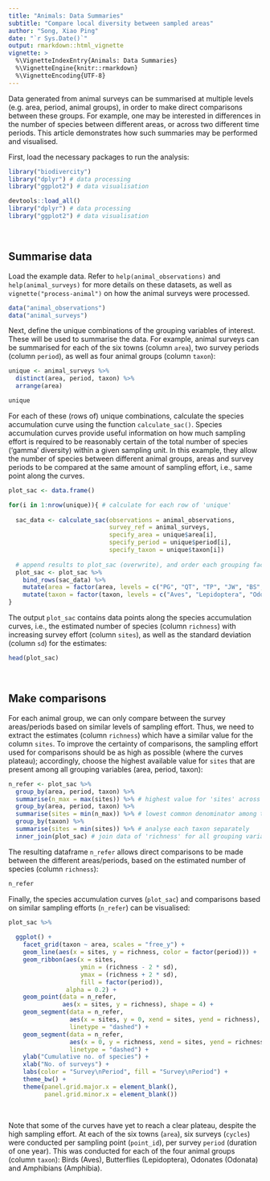 ```yaml
---
title: "Animals: Data Summaries"
subtitle: "Compare local diversity between sampled areas"
author: "Song, Xiao Ping"
date: "`r Sys.Date()`"
output: rmarkdown::html_vignette
vignette: >
  %\VignetteIndexEntry{Animals: Data Summaries}
  %\VignetteEngine{knitr::rmarkdown}
  %\VignetteEncoding{UTF-8}
---
```


Data generated from animal surveys can be summarised at multiple levels (e.g. area, period, animal groups), in order to make direct comparisons between these groups. For example, one may be interested in differences in the number of species between different areas, or across two different time periods. This article demonstrates how such summaries may be performed and visualised.

First, load the necessary packages to run the analysis:

```r
library("biodivercity")
library("dplyr") # data processing
library("ggplot2") # data visualisation
```

```r
devtools::load_all()
library("dplyr") # data processing
library("ggplot2") # data visualisation
```

<br>

## Summarise data 

Load the example data. Refer to `help(animal_observations)` and `help(animal_surveys)` for more details on these datasets, as well as `vignette("process-animal")` on how the animal surveys were processed.

```r
data("animal_observations")
data("animal_surveys")
```

Next, define the unique combinations of the grouping variables of interest. These will be used to summarise the data. For example, animal surveys can be summarised for each of the six towns (column `area`), two survey periods (column `period`), as well as four animal groups (column `taxon`): 

```r
unique <- animal_surveys %>%
  distinct(area, period, taxon) %>% 
  arrange(area)

unique
```
For each of these (rows of) unique combinations, calculate the species accumulation curve using the function `calculate_sac()`. Species accumulation curves provide useful information on how much sampling effort is required to be reasonably certain of the total number of species (‘gamma’ diversity) within a given sampling unit. In this example, they allow the number of species between different animal groups, areas and survey periods to be compared at the same amount of sampling effort, i.e., same point along the curves.

```r

plot_sac <- data.frame()

for(i in 1:nrow(unique)){ # calculate for each row of 'unique'
  
  sac_data <- calculate_sac(observations = animal_observations, 
                            survey_ref = animal_surveys,
                            specify_area = unique$area[i], 
                            specify_period = unique$period[i], 
                            specify_taxon = unique$taxon[i])
  
  # append results to plot_sac (overwrite), and order each grouping factor
  plot_sac <- plot_sac %>%
    bind_rows(sac_data) %>% 
    mutate(area = factor(area, levels = c("PG", "QT", "TP", "JW", "BS", "WL"))) %>%
    mutate(taxon = factor(taxon, levels = c("Aves", "Lepidoptera", "Odonata", "Amphibia"))) 
}

```

The output `plot_sac` contains data points along the species accumulation curves, i.e., the estimated number of species (column `richness`) with increasing survey effort (column `sites`), as well as the standard deviation (column `sd`) for the estimates: 

```r
head(plot_sac)
```


<br>

## Make comparisons

For each animal group, we can only compare between the survey areas/periods based on similar levels of sampling effort. Thus, we need to extract the estimates (column `richness`) which have a similar value for the column `sites`. To improve the certainty of comparisons, the sampling effort used for comparisons should be as high as possible (where the curves plateau); accordingly, choose the highest available value for `sites` that are present among all grouping variables (area, period, taxon):

```r
n_refer <- plot_sac %>%
  group_by(area, period, taxon) %>%
  summarise(n_max = max(sites)) %>% # highest value for 'sites' across grouping vars
  group_by(area, period, taxon) %>%
  summarise(sites = min(n_max)) %>% # lowest common denominator among the grouping vars (value for 'sites' present among all)
  group_by(taxon) %>%
  summarise(sites = min(sites)) %>% # analyse each taxon separately
  inner_join(plot_sac) # join data of 'richness' for all grouping variables at corresponding value for 'sites'
```

The resulting dataframe `n_refer` allows direct comparisons to be made between the different areas/periods, based on the estimated number of species (column `richness`):

```r
n_refer
```

Finally, the species accumulation curves (`plot_sac`) and comparisons based on similar sampling efforts (`n_refer`) can be visualised:

```r

plot_sac %>%
  
  ggplot() +
    facet_grid(taxon ~ area, scales = "free_y") +
    geom_line(aes(x = sites, y = richness, color = factor(period))) +
    geom_ribbon(aes(x = sites,
                    ymin = (richness - 2 * sd),
                    ymax = (richness + 2 * sd),
                    fill = factor(period)),
                alpha = 0.2) +
    geom_point(data = n_refer,
               aes(x = sites, y = richness), shape = 4) +
    geom_segment(data = n_refer,
                 aes(x = sites, y = 0, xend = sites, yend = richness),
                 linetype = "dashed") +
    geom_segment(data = n_refer,
                 aes(x = 0, y = richness, xend = sites, yend = richness), 
                 linetype = "dashed") +
    ylab("Cumulative no. of species") + 
    xlab("No. of surveys") +
    labs(color = "Survey\nPeriod", fill = "Survey\nPeriod") +
    theme_bw() + 
    theme(panel.grid.major.x = element_blank(),
          panel.grid.minor.x = element_blank())
```
<br>

Note that some of the curves have yet to reach a clear plateau, despite the high sampling effort. At each of the six towns (`area`), six surveys (`cycles`) were conducted per sampling point (`point_id`), per survey `period` (duration of one year). This was conducted for each of the four animal groups (column `taxon`): Birds (Aves), Butterflies (Lepidoptera), Odonates (Odonata) and Amphibians (Amphibia).




